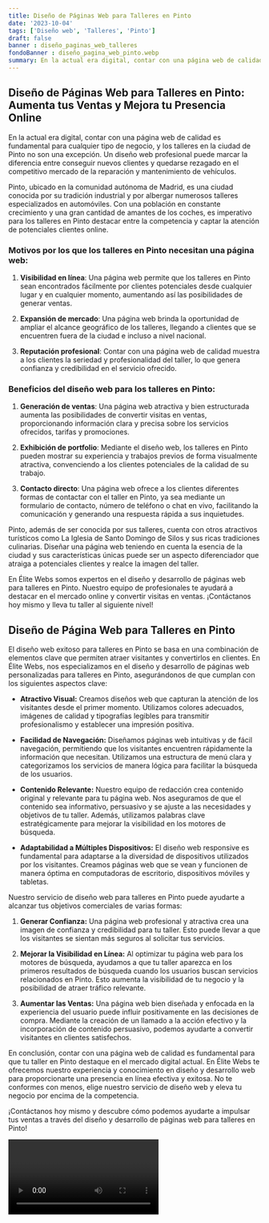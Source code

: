 ```yaml
---
title: Diseño de Páginas Web para Talleres en Pinto
date: '2023-10-04'
tags: ['Diseño web', 'Talleres', 'Pinto']
draft: false
banner : diseño_paginas_web_talleres
fondoBanner : diseño_pagina_web_pinto.webp
summary: En la actual era digital, contar con una página web de calidad es fundamental para cualquier tipo de negocio, y los talleres en la ciudad de Pinto no son una excepción. Un diseño web profesional puede marcar la diferencia entre conseguir nuevos clientes y quedarse rezagado en el competitivo mercado de la reparación y mantenimiento de vehículos.
---
```


## Diseño de Páginas Web para Talleres en Pinto: Aumenta tus Ventas y Mejora tu Presencia Online

En la actual era digital, contar con una página web de calidad es fundamental para cualquier tipo de negocio, y los talleres en la ciudad de Pinto no son una excepción. Un diseño web profesional puede marcar la diferencia entre conseguir nuevos clientes y quedarse rezagado en el competitivo mercado de la reparación y mantenimiento de vehículos.

Pinto, ubicado en la comunidad autónoma de Madrid, es una ciudad conocida por su tradición industrial y por albergar numerosos talleres especializados en automóviles. Con una población en constante crecimiento y una gran cantidad de amantes de los coches, es imperativo para los talleres en Pinto destacar entre la competencia y captar la atención de potenciales clientes online.

### Motivos por los que los talleres en Pinto necesitan una página web:

1. **Visibilidad en línea**: Una página web permite que los talleres en Pinto sean encontrados fácilmente por clientes potenciales desde cualquier lugar y en cualquier momento, aumentando así las posibilidades de generar ventas.

2. **Expansión de mercado**: Una página web brinda la oportunidad de ampliar el alcance geográfico de los talleres, llegando a clientes que se encuentren fuera de la ciudad e incluso a nivel nacional.

3. **Reputación profesional**: Contar con una página web de calidad muestra a los clientes la seriedad y profesionalidad del taller, lo que genera confianza y credibilidad en el servicio ofrecido.

### Beneficios del diseño web para los talleres en Pinto:

1. **Generación de ventas**: Una página web atractiva y bien estructurada aumenta las posibilidades de convertir visitas en ventas, proporcionando información clara y precisa sobre los servicios ofrecidos, tarifas y promociones.

2. **Exhibición de portfolio**: Mediante el diseño web, los talleres en Pinto pueden mostrar su experiencia y trabajos previos de forma visualmente atractiva, convenciendo a los clientes potenciales de la calidad de su trabajo.

3. **Contacto directo**: Una página web ofrece a los clientes diferentes formas de contactar con el taller en Pinto, ya sea mediante un formulario de contacto, número de teléfono o chat en vivo, facilitando la comunicación y generando una respuesta rápida a sus inquietudes.

Pinto, además de ser conocida por sus talleres, cuenta con otros atractivos turísticos como La Iglesia de Santo Domingo de Silos y sus ricas tradiciones culinarias. Diseñar una página web teniendo en cuenta la esencia de la ciudad y sus características únicas puede ser un aspecto diferenciador que atraiga a potenciales clientes y realce la imagen del taller.

En Élite Webs somos expertos en el diseño y desarrollo de páginas web para talleres en Pinto. Nuestro equipo de profesionales te ayudará a destacar en el mercado online y convertir visitas en ventas. ¡Contáctanos hoy mismo y lleva tu taller al siguiente nivel!

<GifSeo />

<Cta />

## Diseño de Página Web para Talleres en Pinto

El diseño web exitoso para talleres en Pinto se basa en una combinación de elementos clave que permiten atraer visitantes y convertirlos en clientes. En Élite Webs, nos especializamos en el diseño y desarrollo de páginas web personalizadas para talleres en Pinto, asegurándonos de que cumplan con los siguientes aspectos clave:

- **Atractivo Visual:** Creamos diseños web que capturan la atención de los visitantes desde el primer momento. Utilizamos colores adecuados, imágenes de calidad y tipografías legibles para transmitir profesionalismo y establecer una impresión positiva.

- **Facilidad de Navegación:** Diseñamos páginas web intuitivas y de fácil navegación, permitiendo que los visitantes encuentren rápidamente la información que necesitan. Utilizamos una estructura de menú clara y categorizamos los servicios de manera lógica para facilitar la búsqueda de los usuarios.

- **Contenido Relevante:** Nuestro equipo de redacción crea contenido original y relevante para tu página web. Nos aseguramos de que el contenido sea informativo, persuasivo y se ajuste a las necesidades y objetivos de tu taller. Además, utilizamos palabras clave estratégicamente para mejorar la visibilidad en los motores de búsqueda.

- **Adaptabilidad a Múltiples Dispositivos:** El diseño web responsive es fundamental para adaptarse a la diversidad de dispositivos utilizados por los visitantes. Creamos páginas web que se vean y funcionen de manera óptima en computadoras de escritorio, dispositivos móviles y tabletas.

Nuestro servicio de diseño web para talleres en Pinto puede ayudarte a alcanzar tus objetivos comerciales de varias formas:

1. **Generar Confianza:** Una página web profesional y atractiva crea una imagen de confianza y credibilidad para tu taller. Esto puede llevar a que los visitantes se sientan más seguros al solicitar tus servicios.

2. **Mejorar la Visibilidad en Línea:** Al optimizar tu página web para los motores de búsqueda, ayudamos a que tu taller aparezca en los primeros resultados de búsqueda cuando los usuarios buscan servicios relacionados en Pinto. Esto aumenta la visibilidad de tu negocio y la posibilidad de atraer tráfico relevante.

3. **Aumentar las Ventas:** Una página web bien diseñada y enfocada en la experiencia del usuario puede influir positivamente en las decisiones de compra. Mediante la creación de un llamado a la acción efectivo y la incorporación de contenido persuasivo, podemos ayudarte a convertir visitantes en clientes satisfechos.

En conclusión, contar con una página web de calidad es fundamental para que tu taller en Pinto destaque en el mercado digital actual. En Élite Webs te ofrecemos nuestro experiencia y conocimiento en diseño y desarrollo web para proporcionarte una presencia en línea efectiva y exitosa. No te conformes con menos, elige nuestro servicio de diseño web y eleva tu negocio por encima de la competencia.

¡Contáctanos hoy mismo y descubre cómo podemos ayudarte a impulsar tus ventas a través del diseño y desarrollo de páginas web para talleres en Pinto!

<Video />

<CtaBot job='Talleres' city='Pinto'/>

<Gmaps query='Pinto+españa+maps' />